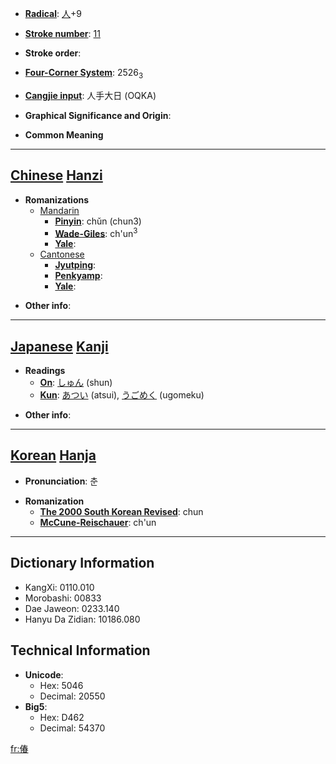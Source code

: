 * '''[[Wiktionary:Chinese radical index| Radical]]''': [[Wiktionary:Chinese radical index 人|人]]+9

* '''[[Wiktionary:Chinese total strokes index|Stroke number]]''': [[Wiktionary:Chinese total strokes index 11|11]]

* '''Stroke order''': 

* '''[[Wiktionary:Chinese four corner index|Four-Corner System]]''': 2526<sub>3</sub>

* '''[[Wiktionary:Chinese Cangjie index|Cangjie input]]''': 人手大日 (OQKA)

* '''Graphical Significance and Origin''': 

* '''Common Meaning'''

----

== [[Chinese]] [[Hanzi]] ==

* '''Romanizations'''
** [[Mandarin]]
*** '''[[Pinyin]]''': chǔn (chun3)
*** '''[[Wade-Giles]]''': ch'un<sup>3</sup>
*** '''[[Yale]]''': 
**[[Cantonese]]
***'''[[Jyutping]]''':
***'''[[Penkyamp]]''': 
***'''[[Yale]]''': 

* '''Other info''': 

----

== [[Japanese]] [[Kanji]] ==

* '''Readings'''
** '''[[On]]''': [[しゅん]] (shun)
** '''[[Kun]]''': [[あつい]] (atsui), [[うごめく]] (ugomeku)

* '''Other info''':  

----

== [[Korean]] [[Hanja]] ==

* '''Pronunciation''': 춘

* '''Romanization'''
** '''[[The 2000 South Korean Revised Romanization|The 2000 South Korean Revised]]''': chun
** '''[[McCune-Reischauer]]''': ch'un

----

== Dictionary Information ==

* KangXi: 0110.010
* Morobashi: 00833
* Dae Jaweon: 0233.140
* Hanyu Da Zidian: 10186.080

== Technical Information ==

* '''Unicode''':
** Hex: 5046
** Decimal: 20550
* '''Big5''':
** Hex: D462
** Decimal: 54370

[[fr:偆]]